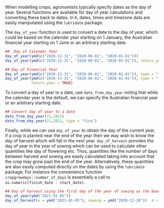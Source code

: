 When modelling crops, agronomists typically specify dates as the day
of year. Several functions are available for day of year calculations
and converting these back to dates. In `R`, dates, times and timezone
data are easily manipulated using the `lubridate` package.

The `day_of_year` function is used to convert a date to the day of
year, which could be based on the calendar year starting on 1 January,
the Australian financial year starting on 1 June or an arbitrary
starting date.

```r
##  Day of Calendar Year
day_of_year(ymd(c("2020-12-31", "2020-06-01", "2020-01-01")))
day_of_year(ymd(c("2020-12-31", "2020-06-01", "2020-01-01")), return_year = TRUE)

## Day of Financial Year
day_of_year(ymd(c("2020-12-31", "2020-06-01", "2020-01-01")), type = "financial")
day_of_year(ymd(c("2020-12-31", "2020-06-01", "2020-01-01")), type = "fin",
            return_year = TRUE)
```

To convert a day of year to a date, use `date_from_day_year` noting
that while the calendar year is the default, we can specify the
Australian financial year or an arbitrary starting date.

```r
## Convert day of year to a date
date_from_day_year(21,2021)
date_from_day_year(21,2021, type = "fina")
```

Finally, while we can use `day_of_year` to obtain the day of the
current year, if a crop is planted near the end of the year then we
way wish to know the day of harvest which will fall in the next
year. `day_of_harvest` provides the day of year in the year of sowing
which can be used to calculate other quantities like day of flowering
etc. Thus, quantities like the number of days between harvest and
sowing are easily calculated taking into account that the crop may
grow past the end of the year. Alternatively, these quantities are
also easily computed directly on the dates by using the `lubridate`
package. For instance the convenience function
`cropgrowdays::number_of_days` is essentially a call to
`as.numeric(finish_date - start_date)`.

```r
## Day of harvest using the first day of the year of sowing as the base day
day_of_year(ymd("2021-01-05"))
day_of_harvest(x = ymd("2021-01-05"), sowing = ymd("2020-12-20"))  # > 366
```

